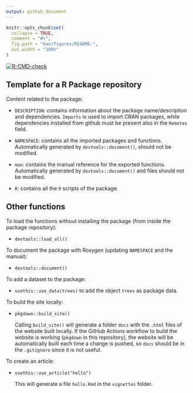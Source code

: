 ---
output: github_document
---

```{r, include = FALSE}
knitr::opts_chunk$set(
  collapse = TRUE,
  comment = "#>",
  fig.path = "man/figures/README-",
  out.width = "100%"
)
```

<!-- badges: start -->
  [![R-CMD-check](https://github.com/caravagnalab/pkgTemplate/workflows/R-CMD-check/badge.svg)](https://github.com/caravagnalab/pkgTemplate/actions)
<!-- badges: end -->


## Template for a R Package repository

Content related to the package:

- `DESCRIPTION`: contains information about the package name/description and dependencies. `Imports` is used to import CRAN packages, while dependencies installed from github must be present also in the `Remotes` field.

- `NAMESPACE`: contains all the imported packages and functions. Automatically generated by `devtools::document()`, should not be modified.

- `man`: contains the manual reference for the exported functions. Automatically generated by `devtools::document()` and files should not be modified.

- `R`: contains all the `R` scripts of the package.


## Other functions

To load the functions without installing the package (from inside the package repository):

- `devtools::load_all()`

To document the package with Roxygen (updating `NAMESPACE` and the manual):

- `devtools::document()`

To add a dataset to the package:

- `usethis::use_data(trees)` to add the object `trees` as package data.

To build the site locally:

- `pkgdown::build_site()`
  
  Calling `build_site()` will generate a folder `docs` with the `.html` files of the website built locally. 
  If the GitHub Actions workflow to build the website is working (`pkgdown` in this repository), the website will be automatically built each time a change is pushed, so `docs` should be in the `.gitignore` since it is not useful.

To create an article:

- `usethis::use_article("hello")`
  
  This will generate a file `hello.Rmd` in the `vignettes` folder.
